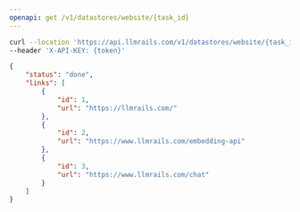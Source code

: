 ```yaml
---
openapi: get /v1/datastores/website/{task_id}
---
```




<RequestExample>

```bash Example Request
curl --location 'https://api.llmrails.com/v1/datastores/website/{task_id}' \
--header 'X-API-KEY: {token}'
```

</RequestExample>


<ResponseExample>

```json Response
{
    "status": "done",
    "links": [
        {
            "id": 1,
            "url": "https://llmrails.com/"
        },
        {
            "id": 2,
            "url": "https://www.llmrails.com/embedding-api"
        },
        {
            "id": 3,
            "url": "https://www.llmrails.com/chat"
        }
    ]
}
```

</ResponseExample>

